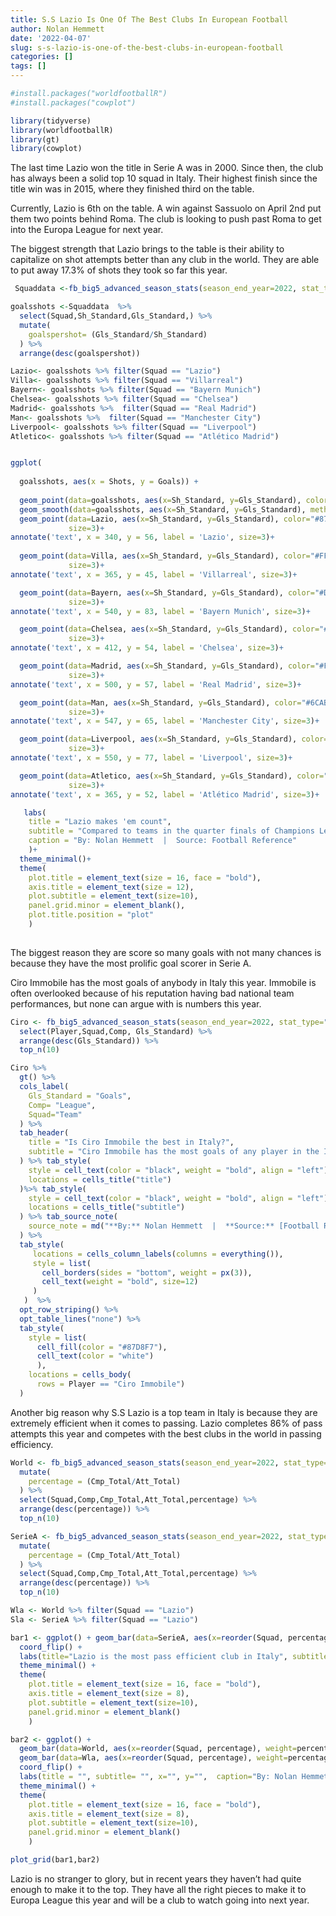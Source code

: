 ```yaml
---
title: S.S Lazio Is One Of The Best Clubs In European Football
author: Nolan Hemmett
date: '2022-04-07'
slug: s-s-lazio-is-one-of-the-best-clubs-in-european-football
categories: []
tags: []
---
```



```r
#install.packages("worldfootballR")
#install.packages("cowplot")
```

```r
library(tidyverse)
library(worldfootballR)
library(gt)
library(cowplot)
```


The last time Lazio won the title in Serie A was in 2000. Since then, the club has always been a solid top 10 squad in Italy. Their highest finish since the title win was in 2015, where they finished third on the table. 

Currently, Lazio is 6th on the table. A win against Sassuolo on April 2nd put them two points behind Roma. The club is looking to push past Roma to get into the Europa League for next year.

The biggest strength that Lazio brings to the table is their ability to capitalize on shot attempts better than any club in the world. They are able to put away 17.3% of shots they took so far this year.


```r
 Squaddata <-fb_big5_advanced_season_stats(season_end_year=2022, stat_type="shooting", team_or_player="team") %>% filter(Team_or_Opponent != "opponent")

```


```r
goalsshots <-Squaddata  %>% 
  select(Squad,Sh_Standard,Gls_Standard,) %>% 
  mutate(
    goalspershot= (Gls_Standard/Sh_Standard)
  ) %>% 
  arrange(desc(goalspershot))
```


```r

Lazio<- goalsshots %>% filter(Squad == "Lazio")
Villa<- goalsshots %>% filter(Squad == "Villarreal")
Bayern<- goalsshots %>% filter(Squad == "Bayern Munich")
Chelsea<- goalsshots %>% filter(Squad == "Chelsea")
Madrid<- goalsshots %>%  filter(Squad == "Real Madrid")
Man<- goalsshots %>%  filter(Squad == "Manchester City")
Liverpool<- goalsshots %>% filter(Squad == "Liverpool")
Atletico<- goalsshots %>% filter(Squad == "Atlético Madrid")


ggplot(
  
  goalsshots, aes(x = Shots, y = Goals)) +
 
  geom_point(data=goalsshots, aes(x=Sh_Standard, y=Gls_Standard), color= "grey") +
  geom_smooth(data=goalsshots, aes(x=Sh_Standard, y=Gls_Standard), method="lm", se=FALSE) +
  geom_point(data=Lazio, aes(x=Sh_Standard, y=Gls_Standard), color="#87D8F7",
             size=3)+
annotate('text', x = 340, y = 56, label = 'Lazio', size=3)+
  
  geom_point(data=Villa, aes(x=Sh_Standard, y=Gls_Standard), color="#FFE667",
             size=3)+
annotate('text', x = 365, y = 45, label = 'Villarreal', size=3)+

  geom_point(data=Bayern, aes(x=Sh_Standard, y=Gls_Standard), color="#DC052D",
             size=3)+
annotate('text', x = 540, y = 83, label = 'Bayern Munich', size=3)+

  geom_point(data=Chelsea, aes(x=Sh_Standard, y=Gls_Standard), color="#034694",
             size=3)+
annotate('text', x = 412, y = 54, label = 'Chelsea', size=3)+

  geom_point(data=Madrid, aes(x=Sh_Standard, y=Gls_Standard), color="#FEBE10",
             size=3)+
annotate('text', x = 500, y = 57, label = 'Real Madrid', size=3)+

  geom_point(data=Man, aes(x=Sh_Standard, y=Gls_Standard), color="#6CABDD",
             size=3)+
annotate('text', x = 547, y = 65, label = 'Manchester City', size=3)+

  geom_point(data=Liverpool, aes(x=Sh_Standard, y=Gls_Standard), color="#00B2A9",
             size=3)+
annotate('text', x = 550, y = 77, label = 'Liverpool', size=3)+

  geom_point(data=Atletico, aes(x=Sh_Standard, y=Gls_Standard), color="#CB3524",
             size=3)+
annotate('text', x = 365, y = 52, label = 'Atlético Madrid', size=3)+

   labs(
    title = "Lazio makes 'em count",
    subtitle = "Compared to teams in the quarter finals of Champions League,\nLazio dosen't get nearly as many shots, but capitalizes on shots better\nthan any team in the top 5 European leagues. ",
    caption = "By: Nolan Hemmett  |  Source: Football Reference"
    )+
  theme_minimal()+
  theme(
    plot.title = element_text(size = 16, face = "bold"),
    axis.title = element_text(size = 12), 
    plot.subtitle = element_text(size=10), 
    panel.grid.minor = element_blank(),
    plot.title.position = "plot"
    )
  
```


The biggest reason they are score so many goals with not many chances is because they have the most prolific goal scorer in Serie A.

Ciro Immobile has the most goals of anybody in Italy this year. Immobile is often overlooked because of his reputation having bad national team performances, but none can argue with is numbers this year. 

```r
Ciro <- fb_big5_advanced_season_stats(season_end_year=2022, stat_type="shooting", team_or_player="player") %>% 
  select(Player,Squad,Comp, Gls_Standard) %>% 
  arrange(desc(Gls_Standard)) %>% 
  top_n(10)
```

```r
Ciro %>% 
  gt() %>% 
  cols_label(
    Gls_Standard = "Goals",
    Comp= "League",
    Squad="Team"
  ) %>%
  tab_header(
    title = "Is Ciro Immobile the best in Italy?",
    subtitle = "Ciro Immobile has the most goals of any player in the Italian league, comparable to some of the best goal scorers in the world"
  ) %>% tab_style(
    style = cell_text(color = "black", weight = "bold", align = "left"),
    locations = cells_title("title")
  )%>% tab_style(
    style = cell_text(color = "black", weight = "bold", align = "left"),
    locations = cells_title("subtitle")
  ) %>% tab_source_note(
    source_note = md("**By:** Nolan Hemmett  |  **Source:** [Football Reference](https://fbref.com/en/comps/Big5/stats/players/Big-5-European-Leagues-Stats)")
  ) %>%
  tab_style(
     locations = cells_column_labels(columns = everything()),
     style = list(
       cell_borders(sides = "bottom", weight = px(3)),
       cell_text(weight = "bold", size=12)
     )
   )  %>%
  opt_row_striping() %>% 
  opt_table_lines("none") %>% 
  tab_style(
    style = list(
      cell_fill(color = "#87D8F7"),
      cell_text(color = "white")
      ),
    locations = cells_body(
      rows = Player == "Ciro Immobile")
  )
```

Another big reason why S.S Lazio is a top team in Italy is because they are extremely efficient when it comes to passing. Lazio completes 86% of pass attempts this year and competes with the best clubs in the world in passing efficiency. 

```r
World <- fb_big5_advanced_season_stats(season_end_year=2022, stat_type="passing", team_or_player="team") %>% filter(Team_or_Opponent != "opponent") %>% 
  mutate(
    percentage = (Cmp_Total/Att_Total)
  ) %>% 
  select(Squad,Comp,Cmp_Total,Att_Total,percentage) %>% 
  arrange(desc(percentage)) %>% 
  top_n(10)
```

```r
SerieA <- fb_big5_advanced_season_stats(season_end_year=2022, stat_type="passing", team_or_player="team") %>% filter(Team_or_Opponent != "opponent",Comp == "Serie A") %>% 
  mutate(
    percentage = (Cmp_Total/Att_Total)
  ) %>% 
  select(Squad,Comp,Cmp_Total,Att_Total,percentage) %>% 
  arrange(desc(percentage)) %>% 
  top_n(10)
```


```r
Wla <- World %>% filter(Squad == "Lazio")
Sla <- SerieA %>% filter(Squad == "Lazio")
```


```r
bar1 <- ggplot() + geom_bar(data=SerieA, aes(x=reorder(Squad, percentage), weight=percentage)) +   geom_bar(data=Sla, aes(x=reorder(Squad, percentage), weight=percentage), fill="#87D8F7") +
  coord_flip() + 
  labs(title="Lazio is the most pass efficient club in Italy", subtitle = "Pass efficiency is a game of fine margins and Lazio comptetes with the best in the world.",  x="", y="Passing Completion Percentage", caption = "") + 
  theme_minimal() + 
  theme(
    plot.title = element_text(size = 16, face = "bold"),
    axis.title = element_text(size = 8), 
    plot.subtitle = element_text(size=10), 
    panel.grid.minor = element_blank()
    )
```


```r
bar2 <- ggplot() + 
  geom_bar(data=World, aes(x=reorder(Squad, percentage), weight=percentage)) +  
  geom_bar(data=Wla, aes(x=reorder(Squad, percentage), weight=percentage), fill="#87D8F7") +
  coord_flip() +
  labs(title = "", subtitle= "", x="", y="",  caption="By: Nolan Hemmett | Source: Football Reference") + 
  theme_minimal() + 
  theme(
    plot.title = element_text(size = 16, face = "bold"),
    axis.title = element_text(size = 8), 
    plot.subtitle = element_text(size=10), 
    panel.grid.minor = element_blank()
    )
```

```r
plot_grid(bar1,bar2)
```

Lazio is no stranger to glory, but in recent years they haven't had quite enough to make it to the top. They have all the right pieces to make it to Europa League this year and will be a club to watch going into next year.

